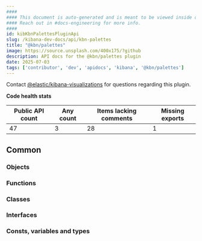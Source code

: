 ```yaml
---
####
#### This document is auto-generated and is meant to be viewed inside our experimental, new docs system.
#### Reach out in #docs-engineering for more info.
####
id: kibKbnPalettesPluginApi
slug: /kibana-dev-docs/api/kbn-palettes
title: "@kbn/palettes"
image: https://source.unsplash.com/400x175/?github
description: API docs for the @kbn/palettes plugin
date: 2025-07-03
tags: ['contributor', 'dev', 'apidocs', 'kibana', '@kbn/palettes']
---
```




Contact [@elastic/kibana-visualizations](https://github.com/orgs/elastic/teams/kibana-visualizations) for questions regarding this plugin.

**Code health stats**

| Public API count  | Any count | Items lacking comments | Missing exports |
|-------------------|-----------|------------------------|-----------------|
| 47 | 3 | 28 | 1 |

## Common

### Objects
<DocDefinitionList data={kbnPalettesObj.common.objects}/>

### Functions
<DocDefinitionList data={kbnPalettesObj.common.functions}/>

### Classes
<DocDefinitionList data={kbnPalettesObj.common.classes}/>

### Interfaces
<DocDefinitionList data={kbnPalettesObj.common.interfaces}/>

### Consts, variables and types
<DocDefinitionList data={kbnPalettesObj.common.misc}/>

